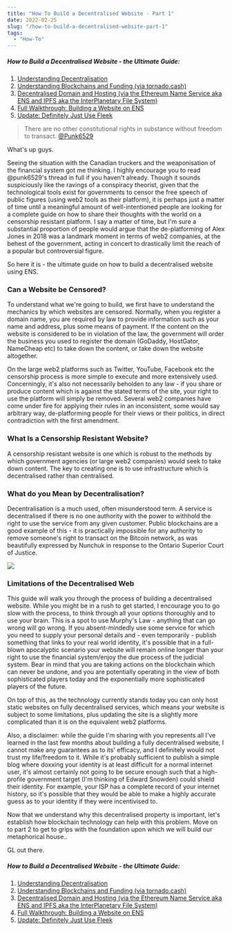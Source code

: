 ```yaml
---
title: "How To Build a Decentralised Website - Part 1"
date: 2022-02-25
slug: "/how-to-build-a-decentralised-website-part-1"
tags:
  - "How-To"
---
```


##### How to Build a Decentralised Website - the Ultimate Guide:

1. [Understanding Decentralisation](https://defibuilder.eth.limo/how-to-build-a-decentralised-website-part-1)
2. [Understanding Blockchains and Funding (via tornado.cash)](https://defibuilder.eth.limo/how-to-build-a-decentralised-website-part-2)
3. [Decentralised Domain and Hosting (via the Ethereum Name Service aka ENS and IPFS aka the InterPlanetary File System)](https://defibuilder.eth.limo/how-to-build-a-decentralised-website-part-3)
4. [Full Walkthrough: Building a Website on ENS](https://defibuilder.eth.limo/how-to-build-a-decentralised-website-part-4)
5. [Update: Definitely Just Use Fleek](https://defibuilder.eth.limo/how-to-build-a-decentralised-website-part-5)

> There are no other constitutional rights in substance without freedom to transact. [@Punk6529](https://twitter.com/punk6529/status/1494444624630403083?lang=en)

What's up guys.

Seeing the situation with the Canadian truckers and the weaponisation of the financial system got me thinking. I highly encourage you to read @punk6529's thread in full if you haven't already. Though it sounds suspiciously like the ravings of a conspiracy theorist, given that the technological tools exist for governments to censor the free speech of public figures (using web2 tools as their platform), it is perhaps just a matter of time until a meaningful amount of well-intentioned people are looking for a complete guide on how to share their thoughts with the world on a censorship resistant platform. I say a matter of time, but I'm sure a substantial proportion of people would argue that the de-platforming of Alex Jones in 2018 was a landmark moment in terms of web2 companies, at the behest of the government, acting in concert to drastically limit the reach of a popular but controversial figure.

So here it is - the ultimate guide on how to build a decentralised website using ENS.

### Can a Website be Censored?
To understand what we're going to build, we first have to understand the mechanics by which websites are censored. Normally, when you register a domain name, you are required by law to provide information such as your name and address, plus some means of payment. If the content on the website is considered to be in violation of the law, the government will order the business you used to register the domain (GoDaddy, HostGator, NameCheap etc) to take down the content, or take down the website altogether.

On the large web2 platforms such as Twitter, YouTube, Facebook etc the censorship process is more simple to execute and more extensively used. Concerningly, it's also not necessarily beholden to any law - if you share or produce content which is against the stated terms of the site, your right to use the platform will simply be removed. Several web2 companies have come under fire for applying their rules in an inconsistent, some would say arbitrary way, de-platforming people for their views or their politics, in direct contradiction with the first amendment.

### What Is a Censorship Resistant Website?
A censorship resistant website is one which is robust to the methods by which government agencies (or large web2 companies) would seek to take down content. The key to creating one is to use infrastructure which is decentralised rather than centralised.

### What do you Mean by Decentralisation?
Decentralisation is a much used, often misunderstood term. A service is decentralised if there is no one authority with the power to withhold the right to use the service from any given customer. Public blockchains are a good example of this - it is practically impossible for any authority to remove someone's right to transact on the Bitcoin network, as was beautifully expressed by Nunchuk in response to the Ontario Superior Court of Justice.

![](https://i.gyazo.com/ca5467931b9ed75b6479c0af1cbb3c64.png)

### Limitations of the Decentralised Web
This guide will walk you through the process of building a decentralised website. While you might be in a rush to get started, I encourage you to go slow with the process, to think through all your options thoroughly and to use your brain. This is a spot to use Murphy's Law - anything that can go wrong will go wrong. If you absent-mindedly use some service for which you need to supply your personal details and - even temporarily - publish something that links to your real world identity, it's possible that in a full-blown apocalyptic scenario your website will remain online longer than your right to use the financial system/enjoy the due process of the judicial system. Bear in mind that you are taking actions on the blockchain which can never be undone, and you are potentially operating in the view of both sophisticated players today and the exponentially more sophisticated players of the future.

On top of this, as the technology currently stands today you can only host static websites on fully decentralised services, which means your website is subject to some limitations, plus updating the site is a slightly more complicated than it is on the equivalent web2 platforms.

Also, a disclaimer: while the guide I'm sharing with you represents all I've learned in the last few months about building a fully decentralised website, I cannot make any guarantees as to its' efficacy, and I definitely would not trust my life/freedom to it. While it's probably sufficient to publish a simple blog where doxxing your identity is at least difficult for a normal internet user, it's almost certainly not going to be secure enough such that a high-profile government target (I'm thinking of Edward Snowden) could shield their identity. For example, your ISP has a complete record of your internet history, so it's possible that they would be able to make a highly accurate guess as to your identity if they were incentivised to.

Now that we understand why this decentralised property is important, let's establish how blockchain technology can help with this problem. Move on to part 2 to get to grips with the foundation upon which we will build our metaphorical house..

GL out there.

##### How to Build a Decentralised Website - the Ultimate Guide:

1. [Understanding Decentralisation](https://defibuilder.eth.limo/how-to-build-a-decentralised-website-part-1)
2. [Understanding Blockchains and Funding (via tornado.cash)](https://defibuilder.eth.limo/how-to-build-a-decentralised-website-part-2)
3. [Decentralised Domain and Hosting (via the Ethereum Name Service aka ENS and IPFS aka the InterPlanetary File System)](https://defibuilder.eth.limo/how-to-build-a-decentralised-website-part-3)
4. [Full Walkthrough: Building a Website on ENS](https://defibuilder.eth.limo/how-to-build-a-decentralised-website-part-4)
5. [Update: Definitely Just Use Fleek](https://defibuilder.eth.limo/how-to-build-a-decentralised-website-part-5)